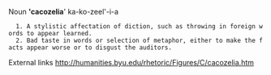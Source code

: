 Noun
''''cacozelia''''
ka-ko-zeel'-i-a 	

   1. A stylistic affectation of diction, such as throwing in foreign words to appear learned.
   2. Bad taste in words or selection of metaphor, either to make the facts appear worse or to disgust the auditors.

External links
http://humanities.byu.edu/rhetoric/Figures/C/cacozelia.htm
